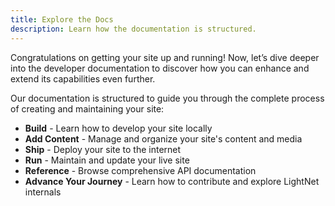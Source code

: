 ```yaml
---
title: Explore the Docs
description: Learn how the documentation is structured.
---
```



Congratulations on getting your site up and running! Now, let’s dive deeper into the developer documentation to discover how you can enhance and extend its capabilities even further.

Our documentation is structured to guide you through the complete process of creating and maintaining your site:

- **Build** - Learn how to develop your site locally
- **Add Content** - Manage and organize your site's content and media
- **Ship** - Deploy your site to the internet
- **Run** - Maintain and update your live site
- **Reference** - Browse comprehensive API documentation
- **Advance Your Journey** - Learn how to contribute and explore LightNet internals


